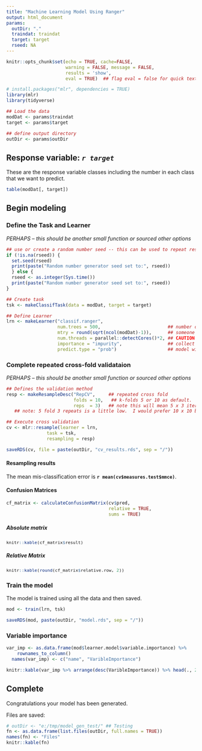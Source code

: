 ```yaml
---
title: "Machine Learning Model Using Ranger"
output: html_document
params:
  outDir: "."
  traindat: traindat
  target: target
  rseed: NA
---
```





```r
knitr::opts_chunk$set(echo = TRUE, cache=FALSE,
                      warning = FALSE, message = FALSE,
                      results = 'show',
                      eval = TRUE)  ## flag eval = false for quick text edits
```

```r
# install.packages("mlr", dependencies = TRUE)
library(mlr)
library(tidyverse)

## Load the data
modDat <- params$traindat
target <- params$target

## define output directory
outDir <- params$outDir
```

<!-- # _Testing_  -->
<!-- ```{r} -->
<!-- ## Load the data -->
<!-- modDat <- sf::st_read("e:/workspace/2020/PEM/ALRF_PEMv2/spatialData/SamplePoints_with_rast_values.gpkg", -->
<!--   quiet = TRUE) %>%  -->
<!--   dplyr::select(SiteSeries, aspect_025:VerticalDistance_25m) %>%  -->
<!--   dplyr::select(-c(Vertical_distance_025:VerticalDistance_25m,   ## remove problematic covariates -->
<!--                    overland_flow_025:OverlandFlowDistance_25m)) %>%  -->
<!--   as.data.frame() -->
<!-- modDat <- modDat[, -length(modDat)] -->
<!-- modDat <- modDat[!is.na(modDat$SiteSeries),] -->
<!-- target <- "SiteSeries" -->

<!-- ## define output directory -->
<!-- outDir <- "e:/tmp/mlr_5m_200323/" -->
<!-- rseed <- NA -->
<!-- ``` -->





## Response variable: _`r target`_

These are the response variable classes including the number in each class that we want to predict.
```r
table(modDat[, target])
```


## Begin modeling


### Define the Task and Learner

_PERHAPS -- this should be another small function or sourced other options_

```r
## use or create a random number seed -- this can be used to repeat results in future.
if (!is.na(rseed)) {
  set.seed(rseed)
  print(paste("Random number generator seed set to:", rseed))
  } else {
  rseed <- as.integer(Sys.time())
  print(paste("Random number generator seed set to:", rseed))
}


```

```r
## Create task
tsk <- makeClassifTask(data = modDat, target = target)

## Define Learner
lrn <- makeLearner("classif.ranger",
                   num.trees = 500,                         ## number of trees DEFAULT: 500
                   mtry = round(sqrt(ncol(modDat)-1)),      ## someone showed me to declare mtry this way
                   num.threads = parallel::detectCores()*2, ## CAUTION HERE: how many threads does your machine have?
                   importance = "impurity",                 ## collect var importance data
                   predict.type = "prob")                   ## model will generate prob. and multi-class
```

### Complete repeated cross-fold validataion

_PERHAPS -- this should be another small function or sourced other options_

```r
## Defines the validation method
resp <- makeResampleDesc("RepCV",     ## repeated cross fold
                         folds = 10,   ## k-folds 5 or 10 as default.  Ideally all folds should be equal size.
                         reps  = 3)   ## note this will mean 5 x 3 iterations through the data
   ## note: 5 fold 3 repeats is a little low.  I would prefer 10 x 10 but that takes additional time...

## Execute cross validation
cv <- mlr::resample(learner = lrn,
               task = tsk,
               resampling = resp)

saveRDS(cv, file = paste(outDir, "cv_results.rds", sep = "/"))
```

#### Resampling results

The mean mis-classification error is **`r mean(cv$measures.test$mmce)`**.


#### Confusion Matrices

```r
cf_matrix <- calculateConfusionMatrix(cv$pred,
                                      relative = TRUE,
                                      sums = TRUE)
```

##### Absolute matrix

<div style = "font-size:10pt">

```r
knitr::kable(cf_matrix$result)
```

</div>


##### Relative Matrix

<div style = "font-size:10pt">

```r
knitr::kable(round(cf_matrix$relative.row, 2))
```

</div>


### Train the model

The model is trained using all the data and then saved.
```r
mod <- train(lrn, tsk)

saveRDS(mod, paste(outDir, "model.rds", sep = "/"))
```

### Variable importance

```r
var_imp <- as.data.frame(mod$learner.model$variable.importance) %>%
    rownames_to_column()
  names(var_imp) <- c("name", "VaribleImportance")

knitr::kable(var_imp %>% arrange(desc(VaribleImportance)) %>% head(., 20))
```


## Complete

Congratulations your model has been generated.

Files are saved:

```r
# outDir <- "e:/tmp/model_gen_test/" ## Testing
fn <- as.data.frame(list.files(outDir, full.names = TRUE))
names(fn) <- "Files"
knitr::kable(fn)
```
